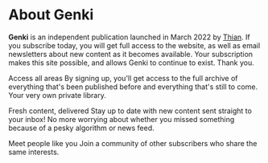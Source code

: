 # About Genki

**Genki** is an independent publication launched in March 2022 by [Thian](https://twitter.com/thianisoneos/). If you subscribe today, you will get full access to the website, as well as email newsletters about new content as it becomes available. Your subscription makes this site possible, and allows Genki to continue to exist. Thank you.

Access all areas
By signing up, you'll get access to the full archive of everything that's been published before and everything that's still to come. Your very own private library.

Fresh content, delivered
Stay up to date with new content sent straight to your inbox! No more worrying about whether you missed something because of a pesky algorithm or news feed.

Meet people like you
Join a community of other subscribers who share the same interests.